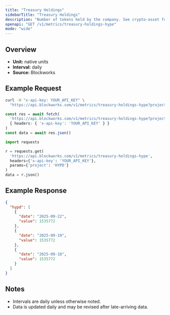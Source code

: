 ```yaml
---
title: "Treasury Holdings"
sidebarTitle: "Treasury Holdings"
description: "Number of tokens held by the company. See crypto-asset for asset indicator"
openapi: "GET /v1/metrics/treasury-holdings-hype"
mode: "wide"
---
```


## Overview

- **Unit:** native units
- **Interval:** daily
- **Source:** Blockworks

## Example Request

<CodeGroup>

```bash cURL
curl -H "x-api-key: YOUR_API_KEY" \
  "https://api.blockworks.com/v1/metrics/treasury-holdings-hype?project=HYPD"
```

```typescript TypeScript
const res = await fetch(
  'https://api.blockworks.com/v1/metrics/treasury-holdings-hype?project=HYPD',
  { headers: { 'x-api-key': 'YOUR_API_KEY' } }
)
const data = await res.json()
```

```python Python
import requests

r = requests.get(
  'https://api.blockworks.com/v1/metrics/treasury-holdings-hype',
  headers={'x-api-key': 'YOUR_API_KEY'},
  params={'project': 'HYPD'}
)
data = r.json()
```

</CodeGroup>

## Example Response

```json
{
  "hypd": [
    {
      "date": "2025-09-22",
      "value": 1535772
    },
    {
      "date": "2025-09-19",
      "value": 1535772
    },
    {
      "date": "2025-09-18",
      "value": 1535772
    }
  ]
}
```

## Notes
- Intervals are daily unless otherwise noted.
- Data is updated daily and may be revised after late-arriving data.